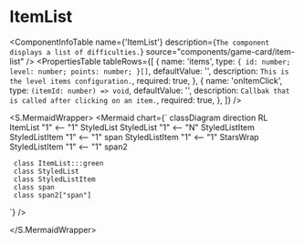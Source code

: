 

<Meta title="ApplicationModel/Components/GameCard/ItemList/docs" />

# ItemList

<ComponentInfoTable
  name={'ItemList'}
  description={`The component displays a list of difficulties.`}
  source="components/game-card/item-list"
/>
<PropertiesTable
  tableRows={[
    {
      name: 'items',
      type: `{
              id: number;
              level: number;
              points: number;
            }[]`,
      defaultValue: '',
      description: `This is the level items configuration.`,
      required: true,
    },
    {
      name: 'onItemClick',
      type: `(itemId: number) => void`,
      defaultValue: '',
      description: `Callbak that is called after clicking on an item.`,
      required: true,
    },
  ]}
/>

<S.MermaidWrapper>
<Mermaid
  chart={`
     classDiagram
     direction RL
     ItemList "1" <-- "1" StyledList
     StyledList "1" <-- "N" StyledListItem
     StyledListItem "1" <-- "1" span
     StyledListItem "1" <-- "1" StarsWrap
     StyledListItem "1" <-- "1" span2

     class ItemList:::green
     class StyledList
     class StyledListItem
     class span
     class span2["span"]

`}
/>

</S.MermaidWrapper>
